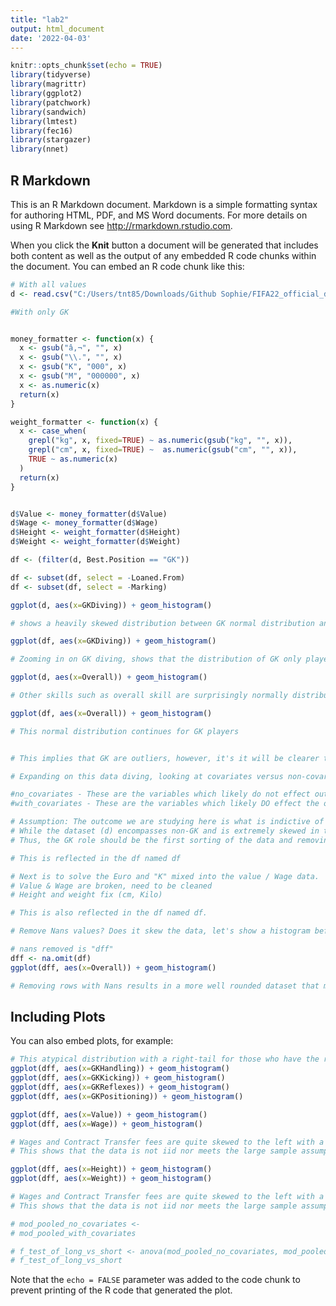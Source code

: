 ---
title: "lab2"
output: html_document
date: '2022-04-03'
---

```{r setup, include=FALSE}
knitr::opts_chunk$set(echo = TRUE)
library(tidyverse)
library(magrittr)
library(ggplot2)
library(patchwork)
library(sandwich)
library(lmtest)
library(fec16)
library(stargazer)
library(nnet)
```

## R Markdown

This is an R Markdown document. Markdown is a simple formatting syntax for authoring HTML, PDF, and MS Word documents. For more details on using R Markdown see <http://rmarkdown.rstudio.com>.

When you click the **Knit** button a document will be generated that includes both content as well as the output of any embedded R code chunks within the document. You can embed an R code chunk like this:

```{r cars}


# With all values
d <- read.csv("C:/Users/tnt85/Downloads/Github Sophie/FIFA22_official_data.csv/FIFA22_official_data.csv")

#With only GK


money_formatter <- function(x) {
  x <- gsub("â‚¬", "", x)
  x <- gsub("\\.", "", x)
  x <- gsub("K", "000", x)
  x <- gsub("M", "000000", x)
  x <- as.numeric(x)
  return(x)
}

weight_formatter <- function(x) {
  x <- case_when(
    grepl("kg", x, fixed=TRUE) ~ as.numeric(gsub("kg", "", x)),
    grepl("cm", x, fixed=TRUE) ~  as.numeric(gsub("cm", "", x)),
    TRUE ~ as.numeric(x)
  )
  return(x)
}


d$Value <- money_formatter(d$Value)
d$Wage <- money_formatter(d$Wage)
d$Height <- weight_formatter(d$Height)
d$Weight <- weight_formatter(d$Weight)

df <- (filter(d, Best.Position == "GK"))

df <- subset(df, select = -Loaned.From)
df <- subset(df, select = -Marking)

```

```{r histograms for visualizing}
ggplot(d, aes(x=GKDiving)) + geom_histogram() 

# shows a heavily skewed distribution between GK normal distribution and the extremely low non-GK distribution

ggplot(df, aes(x=GKDiving)) + geom_histogram() 

# Zooming in on GK diving, shows that the distribution of GK only players is normal

ggplot(d, aes(x=Overall)) + geom_histogram()

# Other skills such as overall skill are surprisingly normally distributed among all professional players

ggplot(df, aes(x=Overall)) + geom_histogram()

# This normal distribution continues for GK players


# This implies that GK are outliers, however, it's it will be clearer to check the p-value using stargazer to see or running some tests on null hypothesis to check

# Expanding on this data diving, looking at covariates versus non-covariates is key.

#no_covariates - These are the variables which likely do not effect outcome
#with_covariates - These are the variables which likely DO effect the outcome

# Assumption: The outcome we are studying here is what is indictive of being a skilled GK, based on our research question. 
# While the dataset (d) encompasses non-GK and is extremely skewed in terms of GK skills vs typical skills.
# Thus, the GK role should be the first sorting of the data and removing the non-GK role rows

# This is reflected in the df named df

# Next is to solve the Euro and "K" mixed into the value / Wage data.
# Value & Wage are broken, need to be cleaned
# Height and weight fix (cm, Kilo)

# This is also reflected in the df named df.

# Remove Nans values? Does it skew the data, let's show a histogram before and after removal to see how it affects distribution.

# nans removed is "dff"
dff <- na.omit(df)
ggplot(dff, aes(x=Overall)) + geom_histogram()

# Removing rows with Nans results in a more well rounded dataset that more clearly shows Normal distribution


```

## Including Plots

You can also embed plots, for example:

```{r pressure, echo=FALSE}
# This atypical distribution with a right-tail for those who have the role of GK continues below.
ggplot(dff, aes(x=GKHandling)) + geom_histogram()
ggplot(dff, aes(x=GKKicking)) + geom_histogram()
ggplot(dff, aes(x=GKReflexes)) + geom_histogram()
ggplot(dff, aes(x=GKPositioning)) + geom_histogram()
```


```{r wages, echo=FALSE}
ggplot(dff, aes(x=Value)) + geom_histogram()
ggplot(dff, aes(x=Wage)) + geom_histogram()

# Wages and Contract Transfer fees are quite skewed to the left with a right tail
# This shows that the data is not iid nor meets the large sample assumptions.

```

```{r talls, echo=FALSE}
ggplot(dff, aes(x=Height)) + geom_histogram()
ggplot(dff, aes(x=Weight)) + geom_histogram()

# Wages and Contract Transfer fees are quite skewed to the left with a right tail
# This shows that the data is not iid nor meets the large sample assumptions.

# mod_pooled_no_covariates <- 
# mod_pooled_with_covariates

# f_test_of_long_vs_short <- anova(mod_pooled_no_covariates, mod_pooled_with_covariates, test = 'F')
# f_test_of_long_vs_short

```

Note that the `echo = FALSE` parameter was added to the code chunk to prevent printing of the R code that generated the plot.
